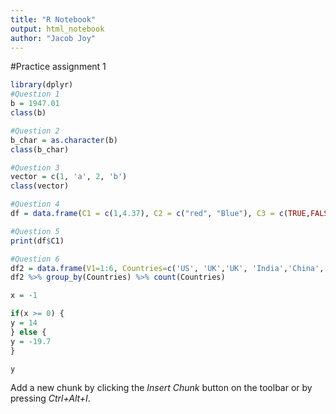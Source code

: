 ```yaml
---
title: "R Notebook"
output: html_notebook
author: "Jacob Joy"
---
```

#Practice assignment 1

```r
library(dplyr)
#Question 1
b = 1947.01
class(b)

#Question 2
b_char = as.character(b)
class(b_char)

#Question 3
vector = c(1, 'a', 2, 'b')
class(vector)

#Question 4
df = data.frame(C1 = c(1,4.37), C2 = c("red", "Blue"), C3 = c(TRUE,FALSE))

#Question 5
print(df$C1)

#Question 6
df2 = data.frame(V1=1:6, Countries=c('US', 'UK','UK', 'India','China','India'))
df2 %>% group_by(Countries) %>% count(Countries)
```
```r
x = -1

if(x >= 0) {
y = 14
} else {
y = -19.7  
}

y
```

Add a new chunk by clicking the *Insert Chunk* button on the toolbar or by pressing *Ctrl+Alt+I*.
